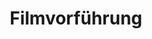 ---
draft: false
publishedDate: 2024-02-04
visibleDate: Do. 04.02.2024
title: Filmvorführung
description: Erstvorführung - Bürgerhaus Emmering
spezial: false
link: storytelling
---